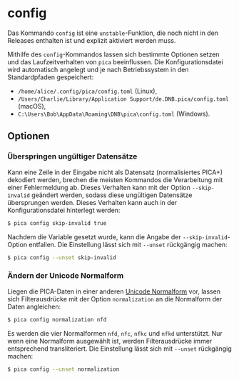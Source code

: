 # config {.unnumbered}

::: {.callout-warning}
Das Kommando `config` ist eine `unstable`-Funktion, die noch nicht in den
Releases enthalten ist und explizit aktiviert werden muss.
:::

Mithilfe des `config`-Kommandos lassen sich bestimmte Optionen setzen und das
Laufzeitverhalten von `pica` beeinflussen. Die Konfigurationsdatei wird
automatisch angelegt und je nach Betriebssystem in den Standardpfaden
gespeichert:

- `/home/alice/.config/pica/config.toml` (Linux),
- `/Users/Charlie/Library/Application Support/de.DNB.pica/config.toml` (macOS),
- `C:\Users\Bob\AppData\Roaming\DNB\pica\config.toml` (Windows).

## Optionen

### Überspringen ungültiger Datensätze

Kann eine Zeile in der Eingabe nicht als Datensatz (normalisiertes PICA+)
dekodiert werden, brechen die meisten Kommandos die Verarbeitung mit einer
Fehlermeldung ab. Dieses Verhalten kann mit der Option `--skip-invalid`
geändert werden, sodass diese ungültigen Datensätze übersprungen werden. Dieses
Verhalten kann auch in der Konfigurationsdatei hinterlegt werden:

```.bash
$ pica config skip-invalid true
```

Nachdem die Variable gesetzt wurde, kann die Angabe der `--skip-invalid`-Option
entfallen. Die Einstellung lässt sich mit `--unset` rückgängig machen:

```.bash
$ pica config --unset skip-invalid
```

### Ändern der Unicode Normalform

Liegen die PICA-Daten in einer anderen [Unicode Normalform] vor, lassen sich
Filterausdrücke mit der Option `normalization` an die Normalform der Daten
angleichen:

```.bash
$ pica config normalization nfd
```
Es werden die vier Normalformen `nfd`, `nfc`, `nfkc` und `nfkd` unterstützt.
Nur wenn eine Normalform ausgewählt ist, werden Filterausdrücke immer
entsprechend transliteriert. Die Einstellung lässt sich mit `--unset`
rückgängig machen:

```.bash
$ pica config --unset normalization
```




[Unicode Normalform]: https://de.wikipedia.org/wiki/Normalisierung_(Unicode)
